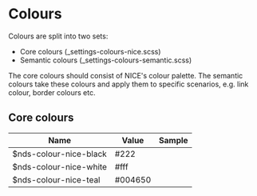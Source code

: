


<Meta title="Docs/Colours" />

# Colours

Colours are split into two sets:

- Core colours (\_settings-colours-nice.scss)
- Semantic colours (\_settings-colours-semantic.scss)

The core colours should consist of NICE's colour palette.
The semantic colours take these colours and apply them to specific scenarios, e.g. link colour, border colours etc.



## Core colours

| Name                    | Value | Sample             |
| ----------------------- | ----- | ------------------ |
| $nds-colour-nice-black | #222  | <Swatch colour="#222222" /> |
| $nds-colour-nice-white | #fff  | <Swatch colour="#ffffff" /> |
| $nds-colour-nice-teal | #004650  | <Swatch colour="#004650" /> |
